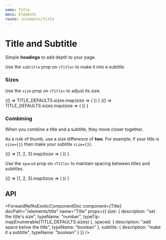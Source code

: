 ```yaml
---
name: Title
menu: Elements
route: /elements/title
---
```




# Title and Subtitle

Simple **headings** to add depth to your page.

Use the `subtitle` prop on `<Title>` to make it into a subtitle.

<Playground>
  <Title>Title</Title>
  <Title subtitle>Title</Title>
</Playground>

### Sizes

Use the `size` prop on `<Title>` to adjust its size.

<Playground>
  {() =>
    TITLE_DEFAULTS.sizes.map(size => (
      <Title size={size} key={size}>
        Title {size} {size === 3 ? "(default size)" : null}
      </Title>
    ))
  }
</Playground>

<Playground>
  {() =>
    TITLE_DEFAULTS.sizes.map(size => (
      <Title subtitle size={size} key={size}>
        Subtitle {size} {size === 5 ? "(default size)" : null}
      </Title>
    ))
  }
</Playground>

### Combining

When you combine a title and a subtitle, they move closer together.

As a rule of thumb, use a size difference of **two**. For example, if your title is `size={1}` then make your subtitle `size={3}`.

<Playground>
  {() =>
    [1, 2, 3].map(tsize => (
      <Block>
        <Title size={tsize}>Title {tsize}</Title>
        <Title size={tsize + 2} subtitle>
          Subtitle {tsize + 2}
        </Title>
      </Block>
    ))
  }
</Playground>

Use the `spaced` prop on `<Title>` to maintain spacing between titles and subtitles.

<Playground>
  {() =>
    [1, 2, 3].map(tsize => (
      <Block>
        <Title size={tsize} spaced>
          Title {tsize}
        </Title>
        <Title size={tsize + 2} subtitle>
          Subtitle {tsize + 2}
        </Title>
      </Block>
    ))
  }
</Playground>

## API

<ForwardRefAsExoticComponentDoc
  component={Title}
  docPath="/elements/title"
  name="Title"
  props={{
    size: {
      description: "set the title's size",
      typeName: "number",
      typeTip: mapEnumerable(TITLE_DEFAULTS.sizes)
    },
    spaced: {
      description: "add space below the title",
      typeName: "boolean"
    },
    subtitle: {
      description: "make it a subtitle",
      typeName: "boolean"
    }
  }}
/>
